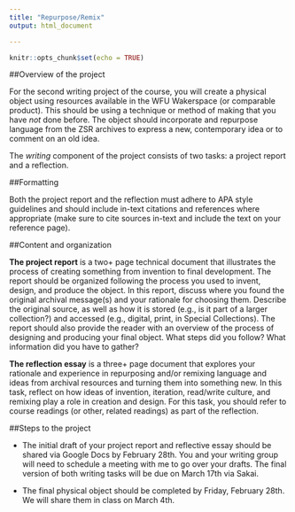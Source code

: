```yaml
---
title: "Repurpose/Remix"
output: html_document

---
```


```r
knitr::opts_chunk$set(echo = TRUE)
```

##Overview of the project 

For the second writing project of the course, you will create a physical object using resources available in the WFU Wakerspace (or comparable product).  This should be using a technique or method of making that you have *not* done before. The object should incorporate and repurpose language from the ZSR archives to express a new, contemporary idea or to comment on an old idea. 

The *writing* component of the project consists of two tasks: a project report and a reflection.  

##Formatting

Both the project report and the reflection must adhere to APA style guidelines and should include in-text citations and references where appropriate (make sure to cite sources in-text and include the text on your reference page).  

##Content and organization

**The project report** is a two+ page technical document that illustrates the process of creating something from invention to final development.  The report should be organized following the process you used to invent, design, and produce the object.  In this report, discuss where you found the original archival message(s) and your rationale for choosing them. Describe the original source, as well as how it is stored (e.g., is it part of a larger collection?) and accessed (e.g., digital, print, in Special Collections). The report should also provide the reader with an overview of the process of designing and producing your final object. What steps did you follow? What information did you have to gather? 

**The reflection essay** is a three+ page document that explores your rationale and experience in repurposing and/or remixing language and ideas from  archival resources and turning them into something new. In this task, reflect on how ideas of invention, iteration, read/write culture, and remixing play a role in creation and design. For this task, you should refer to course readings (or other, related readings) as part of the reflection.  

##Steps to the project

* The initial draft of your project report and reflective essay should be shared via Google Docs by February 28th. You and your writing group will need to schedule a meeting with me to go over your drafts. The final version of both writing tasks will be due on March 17th via Sakai.  

* The final physical object should be completed by Friday, February 28th.  We will share them in class on March 4th.  
